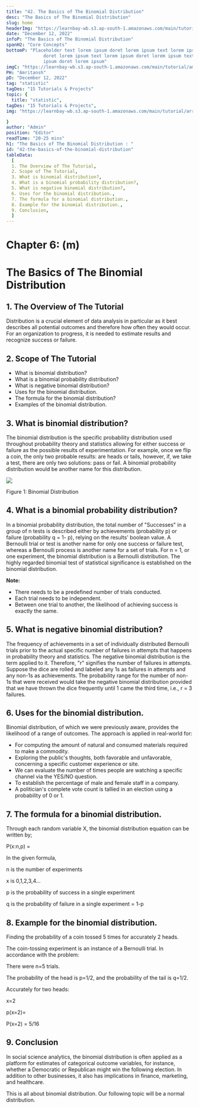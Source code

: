 ```yaml
---
title: "42. The Basics of The Binomial Distribution"
desc: "The Basics of The Binomial Distribution"
slug: home
headerImg: "https://learnbay-wb.s3.ap-south-1.amazonaws.com/main/tutorial/Statistics+Header.png"
date: "December 12, 2022"
infoP: "The Basics of The Binomial Distribution"
spanH2: "Core Concepts"
bottomP: "Placeholder text lorem ipsum doret lorem ipsum text lorem ipsum
              doret lorem ipsum text lorem ipsum doret lorem ipsum text lorem
              ipsum doret lorem ipsum"
imgC: "https://learnbay-wb.s3.ap-south-1.amazonaws.com/main/tutorial/amritansh.png"
PH: "Amritansh"
pD: "December 12, 2022"
tag: "statistic"
tagDes: "15 Tutorials & Projects"
topic: {
  title: "statistic",
tagDes: "15 Tutorials & Projects",
img: "https://learnbay-wb.s3.ap-south-1.amazonaws.com/main/tutorial/arrow.png"

}
author: "Admin"
position: "Editor"
readTime: "20-25 mins"
h1: "The Basics of The Binomial Distribution : "
id: "42-the-basics-of-the-binomial-distribution"
tableData:
  [
  1. The Overview of The Tutorial, 
  2. Scope of The Tutorial,  
  3. What is binomial distribution?,  
  4. What is a binomial probability distribution?, 
  5. What is negative binomial distribution?, 
  6. Uses for the binomial distribution.,
  7. The formula for a binomial distribution.,
  8. Example for the binomial distribution.,
  9. Conclusion,
  ]
---
```


# **Chapter 6: (m)**


# **The Basics of The Binomial Distribution**


## 1. The Overview of The Tutorial

Distribution is a crucial element of data analysis in particular as it best describes all potential outcomes and therefore how often they would occur. For an organization to progress, it is needed to estimate results and recognize success or failure.


## 2. Scope of The Tutorial



* What is binomial distribution?
* What is a binomial probability distribution?
* What is negative binomial distribution?
* Uses for the binomial distribution.
* The formula for the binomial distribution?
* Examples of the binomial distribution.


## 3. What is binomial distribution?

The binomial distribution is the specific probability distribution used throughout probability theory and statistics allowing for either success or failure as the possible results of experimentation. For example, once we flip a coin, the only two probable results: are heads or tails, however, if, we take a test, there are only two solutions: pass or fail. A binomial probability distribution would be another name for this distribution.



<img src="https://learnbay-wb.s3.ap-south-1.amazonaws.com/main/tutorial/statistics/image+for+binomial+distribution.jpg"></img>



Figure 1: Binomial Distribution


## 4. What is a binomial probability distribution?

In a binomial probability distribution, the total number of "Successes" in a group of n tests is described either by achievements (probability p) or failure (probability q = 1- p), relying on the results' boolean value. A Bernoulli trial or test is another name for only one success or failure test, whereas a Bernoulli process is another name for a set of trials. For n = 1, or one experiment, the binomial distribution is a Bernoulli distribution. The highly regarded binomial test of statistical significance is established on the binomial distribution.


**Note:**



* There needs to be a predefined number of trials conducted.
* Each trial needs to be independent.
* Between one trial to another, the likelihood of achieving success is exactly the same.


## 5. What is negative binomial distribution?

The frequency of achievements in a set of individually distributed Bernoulli trials prior to the actual specific number of failures in attempts that happens in probability theory and statistics. The negative binomial distribution is the term applied to it. Therefore, "r" signifies the number of failures in attempts. Suppose the dice are rolled and labeled any 1s as failures in attempts and any non-1s as achievements. The probability range for the number of non-1s that were received would take the negative binomial distribution provided that we have thrown the dice frequently until 1 came the third time, i.e., r = 3 failures.


## 6. Uses for the binomial distribution.

Binomial distribution, of which we were previously aware, provides the likelihood of a range of outcomes. The approach is applied in real-world for:



* For computing the amount of natural and consumed materials required to make a commodity.
* Exploring the public's thoughts, both favorable and unfavorable, concerning a specific customer experience or site.
* We can evaluate the number of times people are watching a specific channel via the YES/NO question.
* To establish the percentage of male and female staff in a company.
* A politician's complete vote count is tallied in an election using a probability of 0 or 1.


## 7. The formula for a binomial distribution.

Through each random variable X, the binomial distribution equation can be written by;

P(x:n,p) = 


In the given formula,

n is the number of experiments

x is 0,1,2,3,4…

p is the probability of success in a single experiment

q is the probability of failure in a single experiment = 1-p


## 8. Example for the binomial distribution.

Finding the probability of a coin tossed 5 times for accurately 2 heads.

The coin-tossing experiment is an instance of a Bernoulli trial.  In accordance with the problem:

There were n=5 trials.

The probability of the head is p=1/2, and the probability of the tail is q=1/2.

Accurately for two heads:

x=2

p(x=2)=


P(x=2) = 5/16


## 9. Conclusion

In social science analytics, the binomial distribution is often applied as a platform for estimates of categorical outcome variables, for instance, whether a Democratic or Republican might win the following election. In addition to other businesses, it also has implications in finance, marketing, and healthcare.

This is all about binomial distribution. Our following topic will be a normal distribution.


